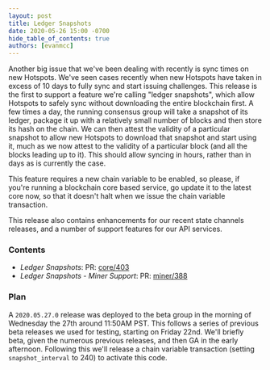 ```yaml
---
layout: post
title: Ledger Snapshots
date: 2020-05-26 15:00 -0700
hide_table_of_contents: true
authors: [evanmcc]
---
```


Another big issue that we've been dealing with recently is sync times on new Hotspots. We've seen
cases recently when new Hotspots have taken in excess of 10 days to fully sync and start issuing
challenges. This release is the first to support a feature we're calling "ledger snapshots", which
allow Hotspots to safely sync without downloading the entire blockchain first. A few times a day,
the running consensus group will take a snapshot of its ledger, package it up with a relatively
small number of blocks and then store its hash on the chain. We can then attest the validity of a
particular snapshot to allow new Hotspots to download that snapshot and start using it, much as we
now attest to the validity of a particular block (and all the blocks leading up to it). This should
allow syncing in hours, rather than in days as is currently the case.

<!--truncate-->

This feature requires a new chain variable to be enabled, so please, if you're running a blockchain
core based service, go update it to the latest core now, so that it doesn't halt when we issue the
chain variable transaction.

This release also contains enhancements for our recent state channels releases, and a number of
support features for our API services.

### Contents

- _Ledger Snapshots_: PR: [core/403](https://github.com/helium/blockchain-core/pull/403)
- _Ledger Snapshots - Miner Support_: PR: [miner/388](https://github.com/helium/miner/pull/388)

### Plan

A `2020.05.27.0` release was deployed to the beta group in the morning of Wednesday the 27th around
11:50AM PST. This follows a series of previous beta releases we used for testing, starting on Friday
22nd. We'll briefly beta, given the numerous previous releases, and then GA in the early afternoon.
Following this we'll release a chain variable transaction (setting `snapshot_interval` to 240) to
activate this code.
